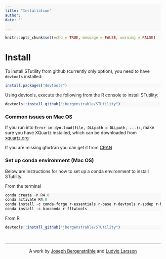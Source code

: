 ```yaml
---
title: "Installation"
author:
date: ''

---
```


<style type="text/css">
div.main-container {
  background-color: #FFFFFF !important;
  max-width: 1800px;
  margin-left: auto;
  margin-right: auto;
}
</style>

<style>
#TOC {
  background: url("https://www.spatialresearch.org/wp-content/uploads/2019/09/str-logo-spatial_research_3@2x.png");
  background-size: contain;
  padding-top: 100px !important;
  background-repeat: no-repeat;
  width: 500px;
  color: black;
  border-color: #FFFFFF !important;
}
</style>

<style> code, pre{
  background-color: #F8F8F8 !important;
  color: black !important;
}
</style>

<style> .watch-out {
  background-color: #F0F0F0;
  border: 1px #F0F0F0;
}
<style>

<style> 
body {
  color: black;
  font-size: 20pt;
}
</style>




```r
knitr::opts_chunk$set(echo = TRUE, message = FALSE, warning = FALSE)
```

# Install

To install STutility from github (currently only option), you need to have `devtools` installed:

```r

install.packages("devtools")

```

Using devtools, execute the following from the R console to install STutility:

```r

devtools::install_github("jbergenstrahle/STUtility")

```


### Common issues on Mac OS

If you run into `Error in dyn.load(file, DLLpath = DLLpath, ...):`, make sure you have XQuartz installed, which can be downloaded from [xquartz.org](https://www.xquartz.org/)

If you are missing gfortran you can get it from [CRAN](https://cran.r-project.org/bin/macosx/tools/)


### Set up conda environment (Mac OS)

Below are instructions for how to set up a conda environment to install STutility. 

From the terminal

```r

conda create -n R4.0
conda activate R4.0
conda install -c conda-forge r-essentials r-base r-devtools r-spdep r-hdf5r
conda install -c bioconda r-fftwtools

```

From R

```r

devtools::install_github("jbergenstrahle/STUtility")

```


&nbsp;
<hr />
<p style="text-align: center;">A work by <a href="mailto: j.bergenstrahle@scilifelab.se">Joseph Bergenstråhle</a> and <a href="mailto: ludvig.larsson@scilifelab.se">Ludvig Larsson</a></p>

<!-- Add icon library -->
<link rel="stylesheet" href="https://cdnjs.cloudflare.com/ajax/libs/font-awesome/4.7.0/css/font-awesome.min.css">

<!-- Add font awesome icons -->
<p style="text-align: center;">
    <a href="https://www.spatialresearch.org" class="fa fa-beer"></a>
</p>

&nbsp;
